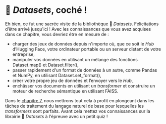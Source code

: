 # 🤗 <i>Datasets</i>, coché !

Eh bien, ce fut une sacrée visite de la bibliothèque 🤗 *Datasets*. Félicitations d’être arrivé jusqu'ici ! Avec les connaissances que vous avez acquises dans ce chapitre, vous devriez être en mesure de :
- charger des jeux de données depuis n'importe où, que ce soit le *Hub* d’Hugging Face, votre ordinateur portable ou un serveur distant de votre entreprise,
- manipuler vos données en utilisant un mélange des fonctions Dataset.map() et Dataset.filter(),
- passer rapidement d'un format de données à un autre, comme Pandas et NumPy, en utilisant Dataset.set_format(),
- créer votre propre jeu de données et l’envoyer vers le *Hub*,
- enchâsser vos documents en utilisant un *transformer* et construire un moteur de recherche sémantique en utilisant FAISS.

Dans le [chapitre 7](/course/fr/chapter7), nous mettrons tout cela à profit en plongeant dans les tâches de traitement du langage naturel de base pour lesquelles les *transformers* sont parfaits. Avant cela mettez vos connaissances sur la librairie 🤗 *Datasets* à l'épreuve avec un petit quiz !
